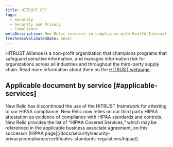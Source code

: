 ```yaml
---
title: HITRUST CSF
tags:
  - Security
  - Security and Privacy
  - Compliance
metaDescription: New Relic services in compliance with Health Information Trust Alliance (HITRUST).
freshnessValidatedDate: never
---
```


HITRUST Alliance is a non-profit organization that champions programs that safeguard sensitive information, and manages information risk for organizations across all industries and throughout the third-party supply chain. Read more information about them on the [HITRUST webpage](https://hitrustalliance.net).

## Applicable document by service [#applicable-services]

<Callout variant="caution">
New Relic has discontinued the use of the HITRUST framework for attesting to our HIPAA compliance. New Relic now relies on our third party HIPAA attestation as evidence of compliance with HIPAA standards and controls. New Relic provides the list of “HIPAA Covered Services,” which may be referenced in the applicable business associate agreement, on this successor [HIPAA page](/docs/security/security-privacy/compliance/certificates-standards-regulations/hipaa/).
</Callout>

